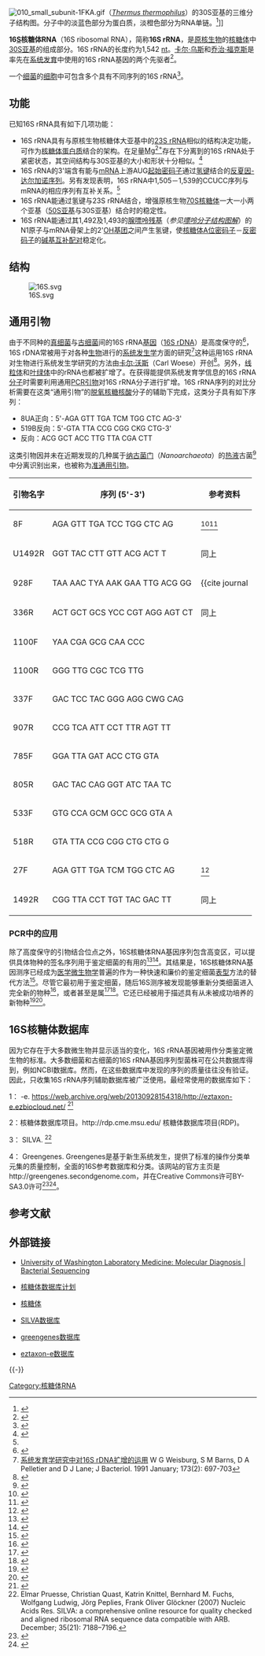 [[File:010_small_subunit-1FKA.gif|thumb]]（''[[Thermus_thermophilus|Thermus thermophilus]]''）的30S亚基的三维分子结构图。分子中的淡蓝色部分为蛋白质，淡橙色部分为RNA单链。<ref>{{cite journal |doi=10.1016/S0092-8674(00)00084-2 |author=Schluenzen F, Tocilj A, Zarivach R, Harms J, Gluehmann M, Janell D, Bashan A, Bartels H, Agmon I, Franceschi F, Yonath A [http://dx.doi.org/10.1016/S0092-8674(00)00084-2 在3.3 Å解析度下具有功能活性的核糖体小亚基] |title=Structure of functionally activated small ribosomal subunit at 3.3 angstroms resolution |journal=Cell |volume=102 |issue=5 |pages=615–23 |year=2000 |pmid=11007480}}</ref>]] 

'''16[[斯維德伯格|S]]核糖体RNA'''（16S ribosomal RNA），简称'''16S rRNA'''，是[[原核生物|原核生物]]的[[核糖体|核糖体]]中[[30S核糖體亞基|30S亚基]]的组成部分。16S rRNA的长度约为1,542 [[核苷酸|nt]]。[[卡尔·乌斯|卡尔·乌斯]]和[[乔治·福克斯_(生物学家)|乔治·福克斯]]是率先在[[系统发生学|系统发育]]中使用的16S rRNA基因的两个先驱者<ref name="Woese_1990">{{cite journal | last1 = Woese | first1 = Carl R. | authorlink1 = Carl Woese | last2 = Kandler | first2 = O | last3 = Wheelis | first3 = M | title = Towards a natural system of organisms: proposal for the domains Archaea, Bacteria, and Eucarya | url = http://www.pnas.org/cgi/reprint/87/12/4576 | journal = Proc Natl Acad Sci USA | volume = 87 | issue = 12 | pages = 4576–9 | year = 1990 | pmid = 2112744 | doi = 10.1073/pnas.87.12.4576 | pmc = 54159 | bibcode = 1990PNAS...87.4576W | access-date = 2015-09-07 | archive-date = 2008-06-27 | archive-url = https://web.archive.org/web/20080627233102/http://www.pnas.org/cgi/reprint/87/12/4576 | dead-url = no }}</ref>。

一个[[细菌|细菌]]的[[细胞|细胞]]中可包含多个具有不同序列的16S rRNA<ref>{{cite journal |author=Case RJ, Boucher Y, Dahllöf I, Holmström C, Doolittle WF, Kjelleberg S |title=Use of 16S rRNA and rpoB genes as molecular markers for microbial ecology studies |journal=Appl. Environ. Microbiol. |volume=73 |issue=1 |pages=278–88 |pmid=17071787 |pmc=1797146 |doi=10.1128/AEM.01177-06 |url=http://aem.asm.org/cgi/pmidlookup?view=long&pmid=17071787|date=2007-01}}</ref>。

==功能==
已知16S rRNA具有如下几项功能：
* 16S rRNA具有与原核生物核糖体大亚基中的[[23S核糖体RNA|23S rRNA]]相似的结构决定功能，可作为[[核糖体蛋白质|核糖体蛋白质]]结合的架构。在足量[[镁离子|Mg<sup>2+</sup>]]存在下分离到的16S rRNA处于紧密状态，其空间结构与30S亚基的大小和形状十分相似。<ref name="生物化学简明教程">{{Cite book | author = 聂剑初、吴国利、张翼伸、杨绍钟、刘鸿铭 | title = 生物化学简明教程 | location = 北京 | publisher = 高等教育出版社 | date = 1996年6月|id=（2002年重印） | pages = 59 |ISBN = 7-04-007259-9 | accessdate = 2010年12月12日}}</ref>
* 16S rRNA的3'端含有能与[[mRNA|mRNA]]上游AUG[[起始密码子|起始密码子]]通过[[氢键|氢键]]结合的[[夏因-达尔加诺序列|反夏因-达尔加诺序列]]。另有发现表明，16S rRNA中1,505－1,539的CCUCC序列与mRNA的相应序列有互补关系。<ref name="生物化学简明教程"/>
* 16S rRNA能通过氢键与23S rRNA结合，增强原核生物[[70S核糖体|70S核糖体]]一大一小两个亚基（[[50S亚基|50S亚基]]与30S亚基）结合时的稳定性。 
* 16S rRNA能通过其1,492及1,493的[[腺嘌呤|腺嘌呤]][[残基|残基]]（''参见[[嘌呤|嘌呤分子结构图解]]''）的N1原子与mRNA骨架上的2'[[羟基|OH]][[基团|基团]]之间产生氢键，使[[核糖体A位|核糖体A位]][[密码子|密码子]]－[[反密码子|反密码子]]的[[碱基互补配对|碱基互补配对]]稳定化。

==结构==
[[File:16S.svg|none]]

== 通用引物 ==
由于不同种的[[真细菌|真细菌]]与[[古细菌|古细菌]]间的16S rRNA[[基因|基因]]（[[16S_rDNA|16S rDNA]]）是高度保守的<ref name="pmid14612235">{{cite journal |doi=10.1016/S0378-1097(03)00717-1 |author=Coenye T, Vandamme P |title=在已测序细菌基因组中的多种16S rRNA操纵子的基因内接合的不均一性|url=http://dx.doi.org/10.1016/S0378-1097(03)00717-1 |journal=FEMS Microbiol. Lett. |volume=228 |issue=1 |pages=45–9 |pmid=14612235 |date=2003-11}}</ref>，16S rDNA常被用于对各种[[生物|生物]]进行的[[系统发生学|系统发生学]]方面的研究<ref>[http://jb.asm.org/cgi/content/abstract/173/2/697 系统发育学研究中对16S rDNA扩增的运用] {{Wayback|url=http://jb.asm.org/cgi/content/abstract/173/2/697 |date=20101219084450 }}W G Weisburg, S M Barns, D A Pelletier and D J Lane; J Bacteriol. 1991 January; 173(2): 697-703</ref>这种运用16S rRNA对生物进行系统发生学研究的方法由[[卡尔·沃斯|卡尔·沃斯]]（Carl Woese）开创<ref name="Woese Fox pp. 5088–5090">{{cite journal | last=Woese | first=C. R. | last2=Fox | first2=G. E. | title=Phylogenetic structure of the prokaryotic domain: The primary kingdoms | journal=Proceedings of the National Academy of Sciences | publisher=Proceedings of the National Academy of Sciences | volume=74 | issue=11 | date=1977-11-01 | issn=0027-8424 | doi=10.1073/pnas.74.11.5088 | pages=5088–5090}}</ref>。另外，[[线粒体|线粒体]]和[[叶绿体|叶绿体]]中的rRNA也都被扩增了。在获得能提供系统发育学信息的16S rRNA[[分子|分子]]时需要利用通用[[PCR|PCR]][[引物_(分子生物学)|引物]]对16S rRNA分子进行扩增。16S rRNA序列的对比分析需要在这类“通用引物”的[[脱氧核糖核酸|脱氧核糖核酸]]分子的辅助下完成，这类分子具有如下序列：
* 8UA正向：5'-AGA GTT TGA TCM TGG CTC AG-3' 
* 519B反向：5'-GTA TTA CCG CGG CKG CTG-3' 
* 反向：ACG GCT ACC TTG TTA CGA CTT 
这类引物因并未在近期发现的几种属于[[纳古菌门|纳古菌门]]（''Nanoarchaeota''）的[[热液|热液]]古菌<ref name="pmid11986665">{{cite journal |doi=10.1038/417063a |author=Huber H, Hohn MJ, Rachel R, Fuchs T, Wimmer VC, Stetter KO |title=一个新发现的由一个纳米嗜热古菌的共生体代表的古菌门 |url=http://dx.doi.org/10.1038/417063a |journal=Nature |volume=417 |issue=6884 |pages=63–7 |year=2002 |pmid=11986665 |access-date=2010-12-12 |archive-date=2019-08-21 |archive-url=https://web.archive.org/web/20190821120412/https://www.nature.com/articles/417063a |dead-url=no }}</ref>中分离识别出来，也被称为[[准通用引物|准通用引物]]。

{| class="wikitable"
|-
! 引物名字 !! 序列 (5'-3') !! 参考资料
|-
| 8F || AGA GTT TGA TCC TGG CTC AG ||<ref>{{cite journal | author = Eden PA, Schmidt TM, Blakemore RP, Pace NR | title = Phylogenetic Analysis of Aquaspirillum magnetotacticum Using Polymerase Chain Reaction-Amplified 16S rRNA-Specific DNA | journal = Int J Syst Bacteriol. | year = 1991 | volume = 41 | issue = 2 | pages = 324–325 | pmid = 1854644 | doi = 10.1099/00207713-41-2-324}}</ref><ref>{{Cite web |url=http://www.springerlink.com/content/t15411u7p632m7wl |title=Universal Bacterial Identification by PCR and DNA Sequencing of 16S rRNA Gene. PCR for Clinical Microbiology, 2010, Part 3, 209-214 |access-date=2015-09-07 |archive-url=https://web.archive.org/web/20190821120311/https://link.springer.com/chapter/10.1007/978-90-481-9039-3_28 |archive-date=2019-08-21 |dead-url=yes }}</ref>
|-
| U1492R || GGT TAC CTT GTT ACG ACT T || 同上
|-
| 928F || TAA AAC TYA AAK GAA TTG ACG GG ||<ref>{{cite journal
| url = http://aem.asm.org/cgi/reprint/62/3/766.pdf
| author = Weidner S, Arnold W, Pühler A
| title = Diversity of uncultured microorganisms associated with the seagrass ''Halophila stipulacea'' estimated by restriction fragment length polymorphism analysis of PCR-amplified 16S rRNA genes
| journal = Appl Env Microbiol
| year = 1996
| volume = 62
| issue = 3
| pages = 766–71
| access-date = 2015-09-07
| archive-date = 2011-05-16
| archive-url = https://web.archive.org/web/20110516090316/http://aem.asm.org/cgi/reprint/62/3/766.pdf
| dead-url = yes
}}</ref>
|-
| 336R || ACT GCT GCS YCC CGT AGG AGT CT || 同上
|-
| 1100F || YAA CGA GCG CAA CCC || 
|-
| 1100R || GGG TTG CGC TCG TTG || 
|-
| 337F || GAC TCC TAC GGG AGG CWG CAG || 
|-
| 907R || CCG TCA ATT CCT TTR AGT TT || 
|-
| 785F || GGA TTA GAT ACC CTG GTA || 
|-
| 805R || GAC TAC CAG GGT ATC TAA TC || 
|-
| 533F || GTG CCA GCM GCC GCG GTA A || 
|-
| 518R || GTA TTA CCG CGG CTG CTG G || 
|-
| 27F || AGA GTT TGA TCM TGG CTC AG || <ref name=HC_Jiang>{{Cite journal | last1 = Jiang | first1 = H. | last2 = Dong | first2 = H. | last3 = Zhang | first3 = G. | last4 = Yu | first4 = B. | last5 = Chapman | first5 = L. R. | last6 = Fields | first6 = M. W. | doi = 10.1128/AEM.02869-05 | title = Microbial Diversity in Water and Sediment of Lake Chaka, an Athalassohaline Lake in Northwestern China | url = https://archive.org/details/sim_applied-and-environmental-microbiology_2006-06_72_6/page/3832 | journal = Applied and Environmental Microbiology | volume = 72 | issue = 6 | pages = 3832–3845 | year = 2006 | pmid =  16751487| pmc =1489620 }}</ref>
|-
| 1492R || CGG TTA CCT TGT TAC GAC TT || 同上
|}

=== PCR中的应用 ===
除了高度保守的引物结合位点之外，16S核糖体RNA基因序列包含高变区，可以提供具体物种的签名序列用于鉴定细菌的有用的<ref>{{cite journal
| last=Pereira
| first=F.
| author2=Carneiro, J.
| author3=Matthiesen, R.
| author4=van Asch, B.
| author5=Pinto, N.
| author6=Gusmao, L.
| author7=Amorim, A.
| title=Identification of species by multiplex analysis of variable-length sequences
| journal=Nucleic Acids Research
| date=2010-10-04
| volume=38
| issue=22
| pages=e203–e203
| doi=10.1093/nar/gkq865
| url=http://nar.oxfordjournals.org/content/38/22/e203
| access-date=2015-09-07
| archive-date=2016-05-04
| archive-url=https://web.archive.org/web/20160504180727/http://nar.oxfordjournals.org/content/38/22/e203
| dead-url=no
}}</ref><ref>{{cite journal
| last=Kolbert
| first=CP
|author2=Persing, DH
| title=Ribosomal DNA sequencing as a tool for identification of bacterial pathogens
| journal=Current Opinion in Microbiology
| date=June 1999
| volume=2
| issue=3
| pages=299–305
| pmid=10383862
| doi=10.1016/S1369-5274(99)80052-6}}</ref>。其结果是，16S核糖体RNA基因测序已经成为[[医学微生物学|医学微生物学]]普遍的作为一种快速和廉价的鉴定细菌[[表型|表型]]方法的替代方法<ref>{{cite journal
| doi = 10.1128/CMR.17.4.840-862.2004
| title = Impact of 16S rRNA gene sequence analysis for identification of bacteria on clinical microbiology and infectious diseases
| url = https://archive.org/details/sim_clinical-microbiology-reviews_2004-10_17_4/page/840
| author = J. E. Clarridge III
| journal = Clin Microbiol Rev
| year = 2004
| volume = 17
| issue = 4
| pages = 840–862
| pmid = 15489351
| pmc = 523561}}</ref>。尽管它最初用于鉴定细菌，随后16S测序被发现能够重新分类细菌进入完全新的物种<ref>{{cite journal
| author = Ting Lu, Peter G. Stroot, Daniel B. Oerther
| title = Reverse Transcription of 16S rRNA To Monitor Ribosome-Synthesizing Bacterial Populations in the Environment
| url = https://archive.org/details/sim_applied-and-environmental-microbiology_2009-07_75_13/page/4589
| journal = Appl Environ Microbiol.
| year = 2009
| volume = 75
| issue = 13
| pages = 4589–4598
| pmc = 2704851
| doi = 10.1128/AEM.02970-08
| pmid=19395563}}</ref>，或者甚至是属<ref>{{cite journal
| author = Weisburg WG, Barns SM, Pelletier DA, Lane DJ
| title = 16S ribosomal DNA amplification for phylogenetic study
| url = https://archive.org/details/sim_journal-of-bacteriology_1991-01_173_2/page/697
| journal = J Bacteriol
| year = 1991
| volume = 173
| issue = 2
| pages = 697–703
| pmid = 1987160
| pmc = 207061 }}</ref><ref>{{cite journal
| author=Brett P J, DeShazer D, Woods DE
| title=''Burkholderia thailandensis'' sp. nov., a ''Burkholderia pseudomallei''-like species
| journal=Int J Syst Bacteriol
| year=1998
| volume=48
| pages=317–320
| pmid=9542103
| doi=10.1099/00207713-48-1-317
| issue=1}}</ref>。它还已经被用于描述具有从未被成功培养的新物种<ref>{{cite journal
| author = Schmidt TM, Relman DA
| title= Phylogenetic identification of uncultured pathogens using ribosomal RNA sequences
| journal = Methods Enzymol
| year = 1994
| volume = 235
| pages = 205–22
| pmid = 7520119
| doi = 10.1016/0076-6879(94)35142-2
| series = Methods in Enzymology
| isbn = 978-0-12-182136-4 }}</ref><ref>{{cite journal
| author = Gray JP, Herwig RP
| title = Phylogenetic analysis of the bacterial communities in marine sediments
| url = https://archive.org/details/sim_applied-and-environmental-microbiology_1996-11_62_11/page/4049
| journal = Appl Environ Microbiol
| year = 1996
| volume = 62
| issue = 11
| pages = 4049–59
| pmid = 8899989
| pmc = 168226 }}</ref>。

== 16S核糖体数据库 ==
因为它存在于大多数微生物并显示适当的变化，16S rRNA基因被用作分类鉴定微生物的标准。大多数细菌和古细菌的16S rRNA基因序列型菌株可在公共数据库得到，例如NCBI数据库。然而，在这些数据库中发现的序列的质量往往没有验证。因此，只收集16S rRNA序列辅助数据库被广泛使用。最经常使用的数据库如下：

1： {{link-en|EzTaxon|EzTaxon Database}}-e. https://web.archive.org/web/20130928154318/http://eztaxon-e.ezbiocloud.net/ <ref>{{cite journal | last1 = Chun | first1 = J. | last2 = Lee | first2 = J.-H. | last3 = Jung | first3 = Y. | last4 = Kim | first4 = M. | last5 = Kim | first5 = S. | last6 = Kim | first6 = B. K. | last7 = Lim | first7 = Y. W. | year = 2007 | title = [[EzTaxon_Database|EzTaxon]]: a web-based tool for the identification of prokaryotes based on 16S ribosomal RNA gene sequences | url = | journal = Int J Syst Evol Microbiol | volume = 57 | issue = | pages = 2259–2261 | doi=10.1099/ijs.0.64915-0}}</ref>

2：核糖体数据库项目。http://rdp.cme.msu.edu/{{Wayback|url=http://rdp.cme.msu.edu/ |date=20200819061707 }} 核糖体数据库项目(RDP)。

3： SILVA. <ref>Elmar Pruesse, Christian Quast, Katrin Knittel, Bernhard M. Fuchs, Wolfgang Ludwig, Jörg Peplies, Frank Oliver Glöckner (2007) Nucleic Acids Res. SILVA: a comprehensive online resource for quality checked and aligned ribosomal RNA sequence data compatible with ARB. December; 35(21): 7188–7196.</ref>

4： Greengenes. Greengenes是基于新生系统发生，提供了标准的操作分类单元集的质量控制，全面的16S参考数据库和分类。该网站的官方主页是http://greengenes.secondgenome.com，并在Creative{{dead link|date=2017年11月 |bot=InternetArchiveBot }} Commons许可BY-SA3.0许可<ref>{{cite journal | last1 = DeSantis | first1 = T. Z. | last2 = Hugenholtz | first2 = P. | last3 = Larsen | first3 = N. | last4 = Rojas | first4 = M. | last5 = Brodie | first5 = E. L. | last6 = Keller | first6 = K. | last7 = Huber | first7 = T. | last8 = Dalevi | first8 = D. | last9 = Hu | first9 = P. | last10 = Andersen | first10 = G. L. | year = 2006 | title = Greengenes, a Chimera-Checked 16S rRNA Gene Database and Workbench Compatible with ARB | url =https://archive.org/details/sim_applied-and-environmental-microbiology_2006-07_72_7/page/5069| journal = Appl Environ Microbiol | volume = 72 | issue = | pages = 5069–72 | doi=10.1128/aem.03006-05}}</ref><ref>{{cite journal | last1 = McDonald | first1 = D | last2 = Price | first2 = MN | last3 = Goodrich | first3 = J | last4 = Nawrocki | first4 = EP | last5 = DeSantis | first5 = TZ | last6 = Probst | first6 = A | last7 = Andersen | first7 = GL | last8 = Knight | first8 = R | last9 = Hugenholtz | first9 = P | year = 2011 | title = An improved Greengenes taxonomy with explicit ranks for ecological and evolutionary analyses of bacteria and archaea | url = | journal = ISME | volume = 6 | issue = | pages = 610–618 | doi = 10.1038/ismej.2011.139 }}</ref>。

==参考文献==
{{reflist|2}} 

== 外部链接 ==
* {{En}}[http://depts.washington.edu/molmicdx/mdx/tests/bctseq.shtml University of Washington Laboratory Medicine: Molecular Diagnosis | Bacterial Sequencing]{{Wayback|url=http://depts.washington.edu/molmicdx/mdx/tests/bctseq.shtml |date=20110320044531 }} 
* {{En}}[http://rdp.cme.msu.edu/ 核糖体数据库计划]{{Wayback|url=http://rdp.cme.msu.edu/ |date=20200819061707 }} 
* {{En}}[http://serc.carleton.edu/microbelife/research_methods/genomics/ribosome.html 核糖体]{{Wayback|url=http://serc.carleton.edu/microbelife/research_methods/genomics/ribosome.html |date=20100701004854 }} 
* {{En}}[http://www.arb-silva.de/ SILVA数据库]{{Wayback|url=http://www.arb-silva.de/ |date=20190114153552 }}
* {{En}}[https://web.archive.org/web/20111021102728/http://greengenes.lbl.gov/cgi-bin/nph-index.cgi/ greengenes数据库]
* {{En}}[https://web.archive.org/web/20130928154318/http://eztaxon-e.ezbiocloud.net/ eztaxon-e数据库]

{{-}}
{{Ribosome subunits}} 

[[Category:核糖体RNA|Category:核糖体RNA]]